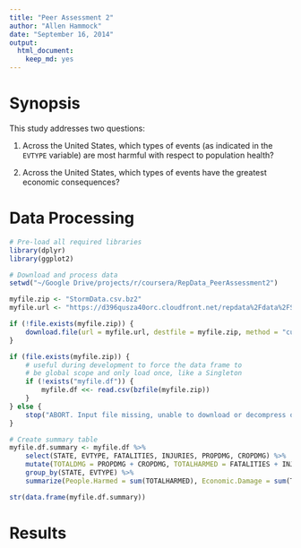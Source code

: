```yaml
---
title: "Peer Assessment 2"
author: "Allen Hammock"
date: "September 16, 2014"
output:
  html_document:
    keep_md: yes
---
```


# Synopsis

This study addresses two questions:

1. Across the United States, which types of events (as indicated in the `EVTYPE` variable) are most harmful with respect to population health?

2. Across the United States, which types of events have the greatest economic consequences?



# Data Processing

```r
# Pre-load all required libraries
library(dplyr)
library(ggplot2)

# Download and process data
setwd("~/Google Drive/projects/r/coursera/RepData_PeerAssessment2")

myfile.zip <- "StormData.csv.bz2"
myfile.url <- "https://d396qusza40orc.cloudfront.net/repdata%2Fdata%2FStormData.csv.bz2"

if (!file.exists(myfile.zip)) {
    download.file(url = myfile.url, destfile = myfile.zip, method = "curl")    
}

if (file.exists(myfile.zip)) {
    # useful during development to force the data frame to
    # be global scope and only load once, like a Singleton
    if (!exists("myfile.df")) {
        myfile.df <<- read.csv(bzfile(myfile.zip))    
    }
} else {
    stop("ABORT. Input file missing, unable to download or decompress original.")
}

# Create summary table
myfile.df.summary <- myfile.df %>% 
    select(STATE, EVTYPE, FATALITIES, INJURIES, PROPDMG, CROPDMG) %>% 
    mutate(TOTALDMG = PROPDMG + CROPDMG, TOTALHARMED = FATALITIES + INJURIES) %>% 
    group_by(STATE, EVTYPE) %>% 
    summarize(People.Harmed = sum(TOTALHARMED), Economic.Damage = sum(TOTALDMG))

str(data.frame(myfile.df.summary))
```

# Results


